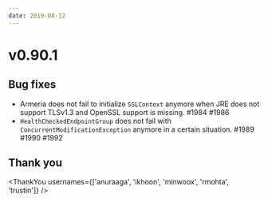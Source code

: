 ```yaml
---
date: 2019-08-12
---
```


# v0.90.1

## Bug fixes

- Armeria does not fail to initialize `SSLContext` anymore when JRE does not support TLSv1.3 and OpenSSL support is missing. #1984 #1986
- `HealthCheckedEndpointGroup` does not fail with `ConcurrentModificationException` anymore in a certain situation. #1989 #1990 #1992

## Thank you

<ThankYou usernames={['anuraaga', 'ikhoon', 'minwoox', 'rmohta', 'trustin']} />

